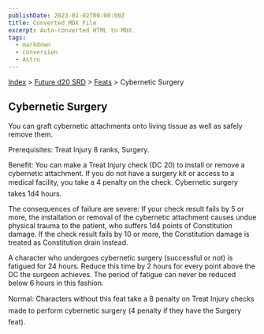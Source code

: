 ```yaml
---
publishDate: 2023-01-02T00:00:00Z
title: Converted MDX File
excerpt: Auto-converted HTML to MDX.
tags:
  - markdown
  - conversion
  - Astro
---
```






[Index](-index) > [Future d20 SRD](future-d20-srd-index) > [Feats](future-d20-srd-feats-index) > Cybernetic Surgery




## Cybernetic Surgery


You can graft cybernetic attachments onto living tissue as well as safely remove them.


Prerequisites: Treat Injury 8 ranks, Surgery.


Benefit: You can make a Treat Injury check (DC 20) to install or remove a cybernetic attachment. If you do not have a surgery kit or access to a medical facility, you take a 4 penalty on the check. Cybernetic surgery takes 1d4 hours.


The consequences of failure are severe: If your check result fails by 5 or more, the installation or removal of the cybernetic attachment causes undue physical trauma to the patient, who suffers 1d4 points of Constitution damage. If the check result fails by 10 or more, the Constitution damage is treated as Constitution drain instead.


A character who undergoes cybernetic surgery (successful or not) is fatigued for 24 hours. Reduce this time by 2 hours for every point above the DC the surgeon achieves. The period of fatigue can never be reduced below 6 hours in this fashion.


Normal: Characters without this feat take a 8 penalty on Treat Injury checks made to perform cybernetic surgery (4 penalty if they have the Surgery feat).



